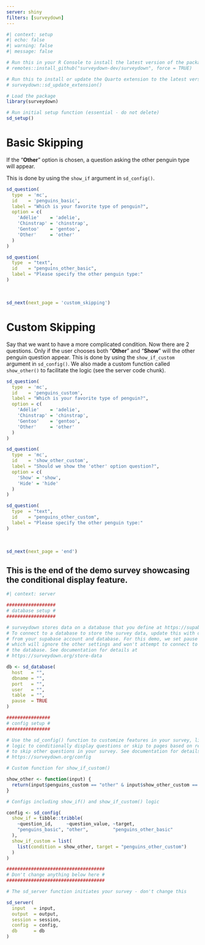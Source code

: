 ```yaml
---
server: shiny
filters: [surveydown]
---
```


```r
#| context: setup
#| echo: false
#| warning: false
#| message: false

# Run this in your R Console to install the latest version of the package:
# remotes::install_github("surveydown-dev/surveydown", force = TRUE)

# Run this to install or update the Quarto extension to the latest version:
# surveydown::sd_update_extension()

# Load the package
library(surveydown)

# Run initial setup function (essential - do not delete)
sd_setup()
```

::: {#basic_skipping .sd-page}

# Basic Skipping
 
If the "**Other**" option is chosen, a question asking the other penguin type will appear. 

This is done by using the `show_if` argument in `sd_config()`.

```r
sd_question(
  type  = 'mc',
  id    = 'penguins_basic',
  label = "Which is your favorite type of penguin?",
  option = c(
    'Adélie'    = 'adelie',
    'Chinstrap' = 'chinstrap',
    'Gentoo'    = 'gentoo',
    'Other'     = 'other'
  )
)

sd_question(
  type  = "text",
  id    = "penguins_other_basic",
  label = "Please specify the other penguin type:"
)
```

<br>

```r
sd_next(next_page = 'custom_skipping')
```

:::

::: {#custom_skipping .sd-page}

# Custom Skipping
 
Say that we want to have a more complicated condition. Now there are 2 questions. Only if the user chooses both "**Other**" and "**Show**" will the other penguin question appear. This is done by using the `show_if_custom` argument in `sd_config()`. We also made a custom function called `show_other()` to facilitate the logic (see the server code chunk).

```r
sd_question(
  type  = 'mc',
  id    = 'penguins_custom',
  label = "Which is your favorite type of penguin?",
  option = c(
    'Adélie'    = 'adelie',
    'Chinstrap' = 'chinstrap',
    'Gentoo'    = 'gentoo',
    'Other'     = 'other'
  )
)

sd_question(
  type  = 'mc',
  id    = 'show_other_custom',
  label = "Should we show the 'other' option question?",
  option = c(
    'Show' = 'show',
    'Hide' = 'hide'
  )
)

sd_question(
  type  = "text",
  id    = "penguins_other_custom",
  label = "Please specify the other penguin type:"
)
```

<br>

```r
sd_next(next_page = 'end')
```

:::

::: {#end .sd-page}

## This is the end of the demo survey showcasing the conditional display feature.

:::

```r
#| context: server

##################
# database setup #
##################

# surveydown stores data on a database that you define at https://supabase.com/
# To connect to a database to store the survey data, update this with details
# from your supabase account and database. For this demo, we set pause = TRUE
# which will ignore the other settings and won't attempt to connect to
# the database. See documentation for details at
# https://surveydown.org/store-data

db <- sd_database(
  host   = "",
  dbname = "",
  port   = "",
  user   = "",
  table  = "",
  pause  = TRUE
)

################
# config setup #
################

# Use the sd_config() function to customize features in your survey, like
# logic to conditionally display questions or skip to pages based on responses
# to skip other questions in your survey. See documentation for details at
# https://surveydown.org/config

# Custom function for show_if_custom()

show_other <- function(input) {
  return(input$penguins_custom == "other" & input$show_other_custom == "show")
}

# Configs including show_if() and show_if_custom() logic

config <- sd_config(
  show_if = tibble::tribble(
    ~question_id,     ~question_value, ~target,
    "penguins_basic", "other",         "penguins_other_basic"
  ),
  show_if_custom = list(
    list(condition = show_other, target = "penguins_other_custom")
  )
)

####################################
# Don't change anything below here #
####################################

# The sd_server function initiates your survey - don't change this

sd_server(
  input   = input,
  output  = output,
  session = session,
  config  = config,
  db      = db
)
```
